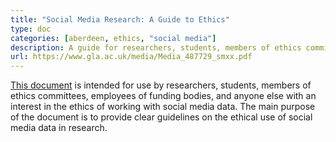 ```yaml
---
title: "Social Media Research: A Guide to Ethics"
type: doc
categories: [aberdeen, ethics, "social media"]
description: A guide for researchers, students, members of ethics committees, employees of funding bodies.
url: https://www.gla.ac.uk/media/Media_487729_smxx.pdf
---
```


[This document](https://www.gla.ac.uk/media/Media_487729_smxx.pdf) is intended for use by researchers, students, members of ethics committees, employees of funding bodies, and anyone else with an interest in the ethics of working with social media data. The main purpose of the document is to provide clear guidelines on the ethical use of social media data in research.